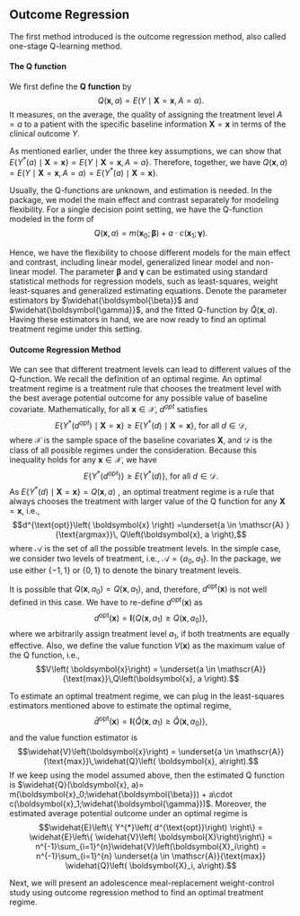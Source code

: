 ## Outcome Regression
The first method introduced is the outcome regression method, also called one-stage Q-learning method.

#### The Q function 
We first define the **Q function** by
$$Q(\boldsymbol{x},a) =  E\left(Y \mid \boldsymbol{X}=\boldsymbol{x}, A=a\right).$$ It measures, on the average, the quality of assigning the treatment level $A=a$ to a patient with the specific baseline information $\boldsymbol{X}=\boldsymbol{x}$ in terms of the clinical outcome $Y$.

As mentioned earlier, under the three key assumptions, we can show that $E\{ Y^{*}(a) \mid \boldsymbol{X}=\boldsymbol{x}\} = E\{ Y \mid \boldsymbol{X}=\boldsymbol{x}, A=a\}$. Therefore, together, we have $Q\left(\boldsymbol{x}, a\right) = E\left(Y \mid \boldsymbol{X} = \boldsymbol{x}, A=a\right) = E\left\{ Y^{*}\left(a\right) \mid \boldsymbol{X}=\boldsymbol{x} \right\}.$
 
Usually, the Q-functions are unknown, and estimation is needed. In the package, we model the main effect and contrast separately for modeling flexibility. For a single decision point setting, we have the Q-function modeled in the form of 
$$Q(\boldsymbol{x}, a)= m(\boldsymbol{x}_0;\boldsymbol{\beta}) +  a\cdot c(\boldsymbol{x}_1;\boldsymbol{\gamma}).$$

Hence, we have the flexibility to choose different models for the main effect and contrast, including linear model, generalized linear model and non-linear model. The parameter $\boldsymbol{\beta}$ and $\boldsymbol{\gamma}$ can be estimated using standard statistical methods for regression models, such as least-squares, weight least-squares and generalized estimating equations. Denote the parameter estimators by  $\widehat{\boldsymbol{\beta}}$ and $\widehat{\boldsymbol{\gamma}}$, and the fitted Q-function by $\widehat{Q}\left( \boldsymbol{x}, a\right)$. Having these estimators in hand, we are now ready to find an optimal treatment regime under this setting.

#### Outcome Regression Method
We can see that different treatment levels can lead to different values of the Q-function. We recall the definition of an optimal regime. An optimal treatment regime is a treatment rule that chooses the treatment level with the best average potential outcome for any possible value of baseline covariate. Mathematically, for all $\boldsymbol{x} \in \mathscr{X}$, $d^{opt}$ satisfies
$$E\left\{ Y^{*} \left( d^{opt} \right) \mid \boldsymbol{X}=\boldsymbol{x} \right\} \ge E\left\{ Y^{*} \left( d \right)\mid \boldsymbol{X}=\boldsymbol{x} \right\} \text{, for all }d \in \mathscr{D},$$
where $\mathscr{X}$ is the sample space of the baseline covariates $\boldsymbol{X}$, and $\mathscr{D}$ is the class of all possible regimes under the consideration. Because this inequality holds for any $\boldsymbol{x} \in \mathscr{X}$, we have
$$E\left\{ Y^{*} \left( d^{opt} \right) \right\} \ge E\left\{ Y^{*} \left( d \right) \right\} \text{, for all }d \in \mathscr{D}.$$ As $E\left\{ Y^{*} \left( d \right)\mid \boldsymbol{X}=\boldsymbol{x} \right\}=Q(\boldsymbol{x},a)$ , an optimal treatment regime is a rule that always chooses the treatment with larger value of the Q function for any $\boldsymbol{X} =\boldsymbol{x}$, i.e.,
$$d^{\text{opt}}\left( \boldsymbol{x} \right) =\underset{a \in  \mathscr{A} }{\text{argmax}}\, Q\left(\boldsymbol{x}, a \right),$$ where $\mathscr{A}$ is the set of all the possible treatment levels. In the simple case, we consider two levels of treatment, i.e., $\mathscr{A} =  \left\{a_0, a_1 \right\}$. In the package, we use either $\{-1, 1 \}$ or $\{0, 1\}$ to denote the binary treatment levels.

It is possible that $Q\left(\boldsymbol{x}, a_0 \right) = Q\left(\boldsymbol{x}, a_1 \right)$, and, therefore, $d^{\text{opt}}\left( \boldsymbol{x} \right)$ is not well defined in this case. We have to re-define $d^{\text{opt}}\left(\boldsymbol{x}\right)$ as
$$d^{\text{opt}}\left(\boldsymbol{x}\right) = \mathbf{I}\left\{ Q\left( \boldsymbol{x}, a_1 \right) \ge Q\left( \boldsymbol{x}, a_0\right) \right\},$$
where we arbitrarily assign treatment level $a_1$, if both treatments are equally effective. Also, we define the value function $V\left(\boldsymbol{x}\right)$ as the maximum value of the Q function, i.e.,
$$V\left( \boldsymbol{x}\right) = \underset{a \in \mathscr{A}}{\text{max}}\,Q\left(\boldsymbol{x}, a \right).$$

To estimate an optimal treatment regime, we can plug in the least-squares estimators mentioned above to estimate the optimal regime,  
$$\widehat{d}^{\text{opt}}\left( \boldsymbol{x}\right) = \mathbf{I} \left\{ \widehat{Q}\left(\boldsymbol{x}, a_1\right) \ge \widehat{Q}\left(\boldsymbol{x}, a_0\right) \right\},$$
and the value function estimator is 
$$\widehat{V}\left(\boldsymbol{x}\right) = \underset{a \in \mathscr{A}}{\text{max}}\,\widehat{Q}\left( \boldsymbol{x}, a\right).$$
If we keep using the model assumed above, then the estimated Q function is $\widehat{Q}(\boldsymbol{x}, a)= m(\boldsymbol{x}_0;\widehat{\boldsymbol{\beta}}) +  a\cdot c(\boldsymbol{x}_1;\widehat{\boldsymbol{\gamma}})$. Moreover, the estimated average potential outcome under an optimal regime is
$$\widehat{E}\left\{ Y^{*}\left( d^{\text{opt}}\right) \right\} = \widehat{E}\left\{ \widehat{V}\left( \boldsymbol{X}\right)\right\} = n^{-1}\sum_{i=1}^{n}\widehat{V}\left(\boldsymbol{X}_i\right) = n^{-1}\sum_{i=1}^{n} \underset{a \in \mathscr{A}}{\text{max}} \widehat{Q}\left( \boldsymbol{X}_i, a\right).$$

Next, we will present an adolescence meal-replacement weight-control study using outcome regression method to find an optimal treatment regime.
